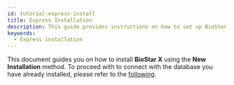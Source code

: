 ```yaml
---
id: tutorial-express-install
title: Express Installation
description: This guide provides instructions on how to set up BioStar X quickly.
keywords:
  - Express installation
---
```


This document guides you on how to install **BioStar X** using the **New Installation** method. To proceed with <Cmd code='biostar2.install.customInstall' /> to connect with the database you have already installed, please refer to the [following](tutorial-custom-install).


<InstallStep />
